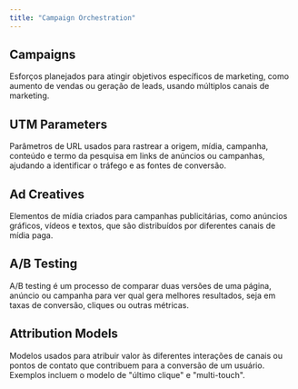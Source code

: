 ---
title: "Campaign Orchestration"
---

## Campaigns

Esforços planejados para atingir objetivos específicos de marketing, como aumento de vendas ou geração de leads, usando múltiplos canais de marketing.

## UTM Parameters

Parâmetros de URL usados para rastrear a origem, mídia, campanha, conteúdo e termo da pesquisa em links de anúncios ou campanhas, ajudando a identificar o tráfego e as fontes de conversão.

## Ad Creatives

Elementos de mídia criados para campanhas publicitárias, como anúncios gráficos, vídeos e textos, que são distribuídos por diferentes canais de mídia paga.

## A/B Testing

A/B testing é um processo de comparar duas versões de uma página, anúncio ou campanha para ver qual gera melhores resultados, seja em taxas de conversão, cliques ou outras métricas.

## Attribution Models

Modelos usados para atribuir valor às diferentes interações de canais ou pontos de contato que contribuem para a conversão de um usuário. Exemplos incluem o modelo de "último clique" e "multi-touch".

